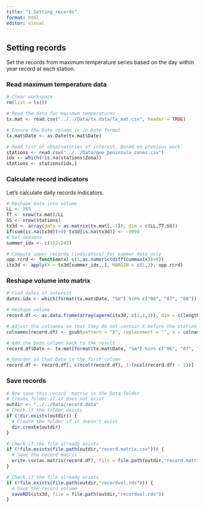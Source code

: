 ```yaml
---
title: "1.Setting_records"
format: html
editor: visual
---
```


## Setting records

Set the records from maximum temperature series based on the day within year record at each station.

### Read maximum temperature data

```r
# Clear workspace
rm(list = ls())

# Read the data for maximum temperatures
tx.mat <- read.csv("../../Data/tx.data/Tx_mat.csv", header = TRUE)

# Ensure the Date column is in Date format
tx.mat$Date <- as.Date(tx.mat$Date)

# Read list of observatories of interest. Based on previous work.
stations <- read.csv("../../Data/geo_peninsula_zones.csv")
idx <- which(!is.na(stations$Zona))
stations <- stations[idx,]
```

### Calculate record indicators

Let's calculate daily records indicators.

```r

# Reshape data into volume
LL <- 365
TT <- nrow(tx.mat)/LL
SS <- nrow(stations)
tx3d <- array(data = as.matrix(tx.mat[,-1]), dim = c(LL,TT,SS))
if(sum(is.na(tx3d))>0) tx3d[is.na(tx3d)] <- -9999
# Set seasons
summer_idx <- c(152:243)

# Compute upper records (indicators) for summer data only
upp.rcrd <- function(x) c(1,as.numeric(diff(cummax(x))>0))
itx3d <- apply(X = tx3d[summer_idx,,], MARGIN = c(1,3), upp.rcrd)

```

### Reshape volume into matrix

```r
# Find dates of interest
dates.idx <- which(format(tx.mat$Date, "%m") %in% c("06", "07", "08"))

# Reshape volume
record.df <- as.data.frame(array(aperm(itx3d, c(2,1,3)), dim = c(length(dates.idx),SS)))

# Adjust the colnames so that they do not contain X before the station id
colnames(record.df) <- gsub(pattern = "X", replacement = "", x = colnames(tx.mat[-1]))

# Add the Date column back to the result
record.df$Date <- tx.mat[format(tx.mat$Date, "%m") %in% c("06", "07", "08"), "Date"]

# Reorder so that Date is the first column
record.df <- record.df[, c(ncol(record.df), 1:(ncol(record.df) - 1))]

```

### Save records

```r
# Now save this record  matrix in the Data folder
# Create folder if it does not exist
outdir <- "../../Data/record.data"
# Check if the folder exists
if (!dir.exists(outdir)) {
  # Create the folder if it doesn't exist
  dir.create(outdir)
}

# Check if the file already exists
if (!file.exists(file.path(outdir,"record.matrix.csv"))) {
  # Save the record matrix
  write.csv(as.matrix(record.df), file = file.path(outdir,"record.matrix.csv"), row.names = FALSE)
}

# Check if the file already exists
if (!file.exists(file.path(outdir,"recordvol.rds"))) {
  # Save the record volume
  saveRDS(itx3d, file = file.path(outdir,"recordvol.rds"))
}

```
